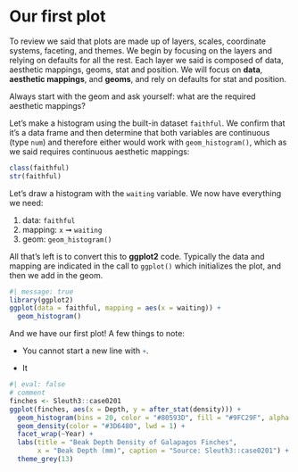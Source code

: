 # Our first plot

To review we said that plots are made up of layers, scales, coordinate systems, faceting, and themes. We begin by focusing on the layers and relying on defaults for all the rest. Each layer we said is composed of data, aesthetic mappings, geoms, stat and position. We will focus on **data**, **aesthetic mappings**, and **geoms**, and rely on defaults for stat and position.

::: callout-tip
Always start with the geom and ask yourself: what are the required aesthetic mappings?
:::

Let's make a histogram using the built-in dataset `faithful`. We confirm that it's a data frame and then determine that both variables are continuous (type `num`) and therefore either would work with `geom_histogram()`, which as we said requires continuous aesthetic mappings:

```r
class(faithful)
str(faithful)
```

Let's draw a histogram with the `waiting` variable. We now have everything we need:

1. data: `faithful`
2. mapping: `x` ➞ `waiting`
3. geom: `geom_histogram()`

All that's left is to convert this to **ggplot2** code. Typically the data and mapping are indicated in the call to `ggplot()` which initializes the plot, and then we add in the geom.

```r
#| message: true
library(ggplot2)
ggplot(data = faithful, mapping = aes(x = waiting)) +
  geom_histogram()
```

And we have our first plot! A few things to note:

* You cannot start a new line with <code class="sourceCode r"><span class="sc">+</span></code>.

* It 


```r
#| eval: false
# comment
finches <- Sleuth3::case0201
ggplot(finches, aes(x = Depth, y = after_stat(density))) +
  geom_histogram(bins = 20, color = "#80593D", fill = "#9FC29F", alpha = .5) +
  geom_density(color = "#3D6480", lwd = 1) +
  facet_wrap(~Year) +
  labs(title = "Beak Depth Density of Galapagos Finches",
       x = "Beak Depth (mm)", caption = "Source: Sleuth3::case0201") +
  theme_grey(13)
```

